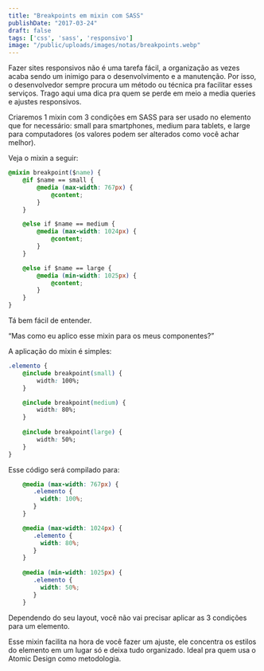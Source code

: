 ---
title: "Breakpoints em mixin com SASS"
publishDate: "2017-03-24"
draft: false
tags: ['css', 'sass', 'responsivo']
image: "/public/uploads/images/notas/breakpoints.webp"
---

Fazer sites responsivos não é uma tarefa fácil, a organização as vezes acaba sendo um inimigo para o desenvolvimento e a manutenção. Por isso, o desenvolvedor sempre procura um método ou técnica pra facilitar esses serviços. Trago aqui uma dica pra quem se perde em meio a media queries e ajustes responsivos.

Criaremos 1 mixin com 3 condições em SASS para ser usado no elemento que for necessário: small para smartphones, medium para tablets, e large para computadores (os valores podem ser alterados como você achar melhor).

Veja o mixin a seguir:

```css
@mixin breakpoint($name) {
    @if $name == small {
        @media (max-width: 767px) {
            @content;
        }
    }

    @else if $name == medium {
        @media (max-width: 1024px) {
            @content;
        }
    }

    @else if $name == large {
        @media (min-width: 1025px) {
            @content;
        }
    }
}
```

Tá bem fácil de entender.

“Mas como eu aplico esse mixin para os meus componentes?”

A aplicação do mixin é simples:

```css
.elemento {
    @include breakpoint(small) {
        width: 100%;
    }

    @include breakpoint(medium) {
        width: 80%;
    }
    
    @include breakpoint(large) {
        width: 50%;
    }
}

```

Esse código será compilado para:

```css
    @media (max-width: 767px) { 
	   .elemento { 
	     width: 100%; 
	   } 
	} 

	@media (max-width: 1024px) { 
	   .elemento { 
	     width: 80%; 
	   } 
	}
	 
	@media (min-width: 1025px) { 
	   .elemento { 
	     width: 50%; 
	   } 
	} 
```

Dependendo do seu layout, você não vai precisar aplicar as 3 condições para um elemento.

Esse mixin facilita na hora de você fazer um ajuste, ele concentra os estilos do elemento em um lugar só e deixa tudo organizado. Ideal pra quem usa o Atomic Design como metodologia.
